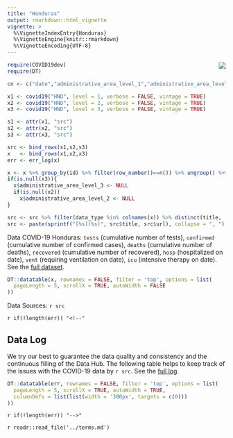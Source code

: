 ```yaml
---
title: "Honduras"
output: rmarkdown::html_vignette
vignette: >
  %\VignetteIndexEntry{Honduras}
  %\VignetteEngine{knitr::rmarkdown}
  %\VignetteEncoding{UTF-8}
---
```


<img src="https://www.countryflags.io/HN/flat/64.png" align="right">

```r
require(COVID19dev)
require(DT)
```

```r
cn <- c("date","administrative_area_level_1","administrative_area_level_2","administrative_area_level_3","tests","confirmed","deaths","recovered","hosp","vent","icu")

x1 <- covid19("HND", level = 1, verbose = FALSE, vintage = TRUE)
x2 <- covid19("HND", level = 2, verbose = FALSE, vintage = TRUE)
x3 <- covid19("HND", level = 3, verbose = FALSE, vintage = TRUE)

s1 <- attr(x1, "src")
s2 <- attr(x2, "src")
s3 <- attr(x3, "src")

src <- bind_rows(s1,s2,s3)
x   <- bind_rows(x1,x2,x3)
err <- err_log(x)

x <- x %>% group_by(id) %>% filter(row_number()==n()) %>% ungroup() %>% select_at(cn) %>% na_if(0) 
if(is.null(x3)){
  x$administrative_area_level_3 <- NULL
  if(is.null(x2))
    x$administrative_area_level_2 <- NULL
} 

src <- src %>% filter(data_type %in% colnames(x)) %>% distinct(title, .keep_all = TRUE)
src <- paste(sprintf("[%s](%s)", src$title, src$url), collapse = ", ")
```

Data COVID-19 Honduras: `tests` (cumulative number of tests), `confirmed` (cumulative number of confirmed cases), `deaths` (cumulative number of deaths), `recovered` (cumulative number of recovered), `hosp` (hospitalized on date), `vent` (requiring ventilation on date), `icu` (intensive therapy on date). See the [full dataset](/articles/data.html).

```r
DT::datatable(x, rownames = FALSE, filter = 'top', options = list(
  pageLength = 5, scrollX = TRUE, autoWidth = FALSE
))
```

Data Sources: `r src`

`r if(!length(err)) "<!--"`

## Data Log

We try our best to guarantee the data quality and consistency and the continuous filling of the Data Hub. The following table helps to keep track of the issues with the COVID-19 data by `r src`. See the [full log](/articles/data.html).

```r
DT::datatable(err, rownames = FALSE, filter = 'top', options = list(
  pageLength = 5, scrollX = TRUE, autoWidth = TRUE,
  columnDefs = list(list(width = '300px', targets = c(0)))
))
```

`r if(!length(err)) "-->"`

`r readr::read_file('../terms.md')`
